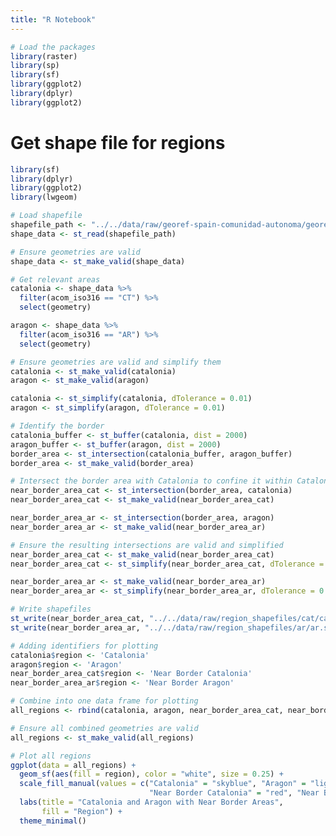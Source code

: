 ```yaml
---
title: "R Notebook"
---
```



```r
# Load the packages
library(raster)
library(sp)
library(sf)
library(ggplot2)
library(dplyr)
library(ggplot2)
```


# Get shape file for regions

```r
library(sf)
library(dplyr)
library(ggplot2)
library(lwgeom)

# Load shapefile 
shapefile_path <- "../../data/raw/georef-spain-comunidad-autonoma/georef-spain-comunidad-autonoma-millesime.shp"
shape_data <- st_read(shapefile_path)

# Ensure geometries are valid
shape_data <- st_make_valid(shape_data)

# Get relevant areas
catalonia <- shape_data %>%
  filter(acom_iso316 == "CT") %>%
  select(geometry)

aragon <- shape_data %>%
  filter(acom_iso316 == "AR") %>%
  select(geometry)

# Ensure geometries are valid and simplify them
catalonia <- st_make_valid(catalonia)
aragon <- st_make_valid(aragon)

catalonia <- st_simplify(catalonia, dTolerance = 0.01)
aragon <- st_simplify(aragon, dTolerance = 0.01)

# Identify the border
catalonia_buffer <- st_buffer(catalonia, dist = 2000)
aragon_buffer <- st_buffer(aragon, dist = 2000)
border_area <- st_intersection(catalonia_buffer, aragon_buffer)
border_area <- st_make_valid(border_area)

# Intersect the border area with Catalonia to confine it within Catalonia
near_border_area_cat <- st_intersection(border_area, catalonia)
near_border_area_cat <- st_make_valid(near_border_area_cat)

near_border_area_ar <- st_intersection(border_area, aragon)
near_border_area_ar <- st_make_valid(near_border_area_ar)

# Ensure the resulting intersections are valid and simplified
near_border_area_cat <- st_make_valid(near_border_area_cat)
near_border_area_cat <- st_simplify(near_border_area_cat, dTolerance = 0.01)

near_border_area_ar <- st_make_valid(near_border_area_ar)
near_border_area_ar <- st_simplify(near_border_area_ar, dTolerance = 0.01)

# Write shapefiles
st_write(near_border_area_cat, "../../data/raw/region_shapefiles/cat/cat.shp", delete_layer = TRUE)
st_write(near_border_area_ar, "../../data/raw/region_shapefiles/ar/ar.shp", delete_layer = TRUE)

# Adding identifiers for plotting
catalonia$region <- 'Catalonia'
aragon$region <- 'Aragon'
near_border_area_cat$region <- 'Near Border Catalonia'
near_border_area_ar$region <- 'Near Border Aragon'

# Combine into one data frame for plotting
all_regions <- rbind(catalonia, aragon, near_border_area_cat, near_border_area_ar)

# Ensure all combined geometries are valid
all_regions <- st_make_valid(all_regions)

# Plot all regions
ggplot(data = all_regions) +
  geom_sf(aes(fill = region), color = "white", size = 0.25) +
  scale_fill_manual(values = c("Catalonia" = "skyblue", "Aragon" = "lightgreen",
                               "Near Border Catalonia" = "red", "Near Border Aragon" = "orange")) +
  labs(title = "Catalonia and Aragon with Near Border Areas",
       fill = "Region") +
  theme_minimal()

```







